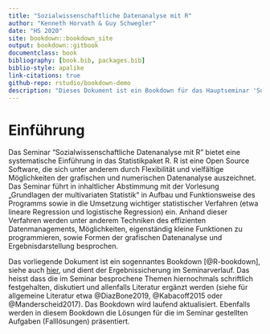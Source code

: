 --- 
title: "Sozialwissenschaftliche Datenanalyse mit R"
author: "Kenneth Horvath & Guy Schwegler"
date: "HS 2020"
site: bookdown::bookdown_site
output: bookdown::gitbook
documentclass: book
bibliography: [book.bib, packages.bib]
biblio-style: apalike
link-citations: true
github-repo: rstudio/bookdown-demo
description: "Dieses Dokument ist ein Bookdown für das Hauptseminar 'Sozialwissenschaftliche Datenanalyse mit R' im HS20 und dient als Ergebnisicherung im Seminarverlauf."
---

# Einführung {-}

Das Seminar "Sozialwissenschaftliche Datenanalyse mit R" bietet eine systematische Einführung in das Statistikpaket R. R ist eine Open Source Software, die sich unter anderem durch Flexibilität und vielfältige Möglichkeiten der grafischen und numerischen Datenanalyse auszeichnet. Das Seminar führt in inhaltlicher Abstimmung mit der Vorlesung „Grundlagen der multivariaten Statistik“ in Aufbau und Funktionsweise des Programms sowie in die Umsetzung wichtiger statistischer Verfahren (etwa lineare Regression und logistische Regression) ein. Anhand dieser Verfahren werden unter anderem Techniken des effizienten Datenmanagements, Möglichkeiten, eigenständig kleine Funktionen zu programmieren, sowie Formen der grafischen Datenanalyse und Ergebnisdarstellung besprochen.

Das vorliegende Dokument ist ein sogennantes Bookdown [@R-bookdown], siehe auch [hier](https://bookdown.org/), und dient der Ergebnissicherung im Seminarverlauf. Das heisst dass die im Seminar besprochene Themen hiernochmals schriftlich festgehalten, diskutiert und allenfalls Literatur ergänzt werden  (siehe für allgemeine Literatur etwa @DiazBone2019, @Kabacoff2015 oder @Manderscheid2017). Das Bookdown wird laufend aktualisiert. Ebenfalls werden in diesem Bookdown die Lösungen für die im Seminar gestellten Aufgaben (Falllösungen) präsentiert.





